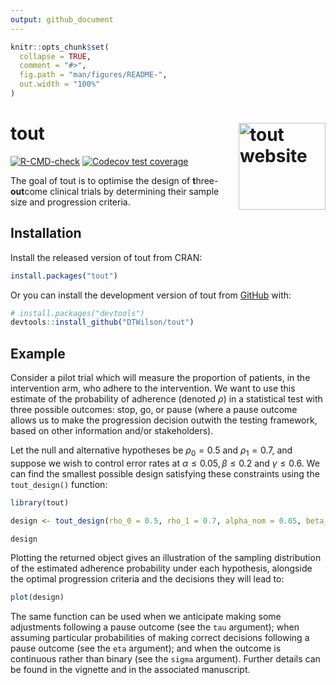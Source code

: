 ```yaml
---
output: github_document
---
```


<!-- README.md is generated from README.Rmd. Please edit that file -->

```r
knitr::opts_chunk$set(
  collapse = TRUE,
  comment = "#>",
  fig.path = "man/figures/README-",
  out.width = "100%"
)
```

# tout <a href="https://dtwilson.github.io/tout/"><img src="man/figures/logo.png" align="right" height="139" alt="tout website" /></a>


<!-- badges: start -->
[![R-CMD-check](https://github.com/DTWilson/tout/actions/workflows/R-CMD-check.yaml/badge.svg)](https://github.com/DTWilson/tout/actions/workflows/R-CMD-check.yaml)
[![Codecov test coverage](https://codecov.io/gh/DTWilson/tout/graph/badge.svg)](https://app.codecov.io/gh/DTWilson/tout)
<!-- badges: end -->

The goal of tout is to optimise the design of **t**hree-**out**come clinical trials by determining their sample size and progression criteria.

## Installation

Install the released version of tout from CRAN:

``` r
install.packages("tout")
```

Or you can install the development version of tout from [GitHub](https://github.com/) with:

``` r
# install.packages("devtools")
devtools::install_github("DTWilson/tout")
```

## Example

Consider a pilot trial which will measure the proportion of patients, in the intervention arm, who adhere to the intervention. We want to use this estimate of the probability of adherence (denoted $\rho$) in a statistical test with three possible outcomes: stop, go, or pause (where a pause outcome allows us to make the progression decision outwith the testing framework, based on other information and/or stakeholders). 

Let the null and alternative hypotheses be $\rho_0 = 0.5$ and $\rho_1 = 0.7$, and suppose we wish to control error rates at $\alpha \leq 0.05, \beta \leq 0.2$ and $\gamma \leq 0.6$. We can find the smallest possible design satisfying these constraints using the `tout_design()` function:

```r
library(tout)

design <- tout_design(rho_0 = 0.5, rho_1 = 0.7, alpha_nom = 0.05, beta_nom = 0.2, gamma_nom = 0.6)

design
```

Plotting the returned object gives an illustration of the sampling distribution of the estimated adherence probability under each hypothesis, alongside the optimal progression criteria and the decisions they will lead to:

```r
plot(design)
```

The same function can be used when we anticipate making some adjustments following a pause outcome (see the `tau` argument); when assuming particular probabilities of making correct decisions following a pause outcome (see the `eta` argument); and when the outcome is continuous rather than binary (see the `sigma` argument). Further details can be found in the vignette and in the associated manuscript.

